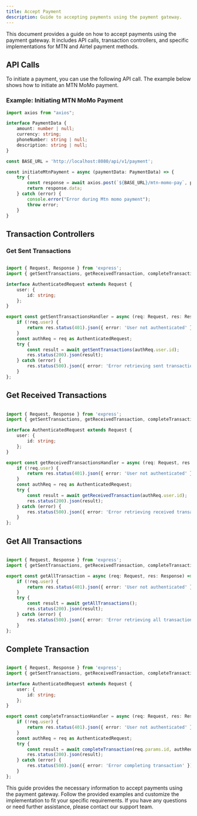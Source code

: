 ```yaml
---
title: Accept Payment
description: Guide to accepting payments using the payment gateway.
---
```



This document provides a guide on how to accept payments using the payment gateway. It includes API calls, transaction controllers, and specific implementations for MTN and Airtel payment methods.

## API Calls

To initiate a payment, you can use the following API call. The example below shows how to initiate an MTN MoMo payment.

### Example: Initiating MTN MoMo Payment

```typescript
import axios from "axios";

interface PaymentData {
    amount: number | null;
    currency: string;
    phoneNumber: string | null;
    description: string | null;
}

const BASE_URL = 'http://localhost:8080/api/v1/payment';

const initiateMtnPayment = async (paymentData: PaymentData) => {
    try {
        const response = await axios.post(`${BASE_URL}/mtn-momo-pay`, paymentData, { withCredentials: true });
        return response.data;
    } catch (error) {
        console.error("Error during Mtn momo payment");
        throw error;
    }
}
```

## Transaction Controllers

### Get Sent Transactions

```typescript

import { Request, Response } from 'express';
import { getSentTransactions, getReceivedTransaction, completeTransaction, getAllTransactions } from '../services/transaction.service';

interface AuthenticatedRequest extends Request {
    user: {
        id: string;
    };
}

export const getSentTransactionsHandler = async (req: Request, res: Response) => {
    if (!req.user) {
        return res.status(401).json({ error: 'User not authenticated' });
    }
    const authReq = req as AuthenticatedRequest;
    try {
        const result = await getSentTransactions(authReq.user.id);
        res.status(200).json(result);
    } catch (error) {
        res.status(500).json({ error: 'Error retrieving sent transactions' });
    }
};

```

## Get Received Transactions

```typescript

import { Request, Response } from 'express';
import { getSentTransactions, getReceivedTransaction, completeTransaction, getAllTransactions } from '../services/transaction.service';

interface AuthenticatedRequest extends Request {
    user: {
        id: string;
    };
}

export const getReceivedTransactionsHandler = async (req: Request, res: Response) => {
    if (!req.user) {
        return res.status(401).json({ error: 'User not authenticated' });
    }
    const authReq = req as AuthenticatedRequest;
    try {
        const result = await getReceivedTransaction(authReq.user.id);
        res.status(200).json(result);
    } catch (error) {
        res.status(500).json({ error: 'Error retrieving received transactions' });
    }
};

```

## Get All Transactions

```typescript

import { Request, Response } from 'express';
import { getSentTransactions, getReceivedTransaction, completeTransaction, getAllTransactions } from '../services/transaction.service';

export const getAllTransaction = async (req: Request, res: Response) => {
    if (!req.user) {
        return res.status(401).json({ error: 'User not authenticated' });
    }
    try {
        const result = await getAllTransactions();
        res.status(200).json(result);
    } catch (error) {
        res.status(500).json({ error: 'Error retrieving all transactions' });
    }
};

```

## Complete Transaction

```typescript

import { Request, Response } from 'express';
import { getSentTransactions, getReceivedTransaction, completeTransaction, getAllTransactions } from '../services/transaction.service';

interface AuthenticatedRequest extends Request {
    user: {
        id: string;
    };
}

export const completeTransactionHandler = async (req: Request, res: Response) => {
    if (!req.user) {
        return res.status(401).json({ error: 'User not authenticated' });
    }
    const authReq = req as AuthenticatedRequest;
    try {
        const result = await completeTransaction(req.params.id, authReq.user.id);
        res.status(200).json(result);
    } catch (error) {
        res.status(500).json({ error: 'Error completing transaction' });
    }
};

```

This guide provides the necessary information to accept payments using the payment gateway. Follow the provided examples and customize the implementation to fit your specific requirements. If you have any questions or need further assistance, please contact our support team.